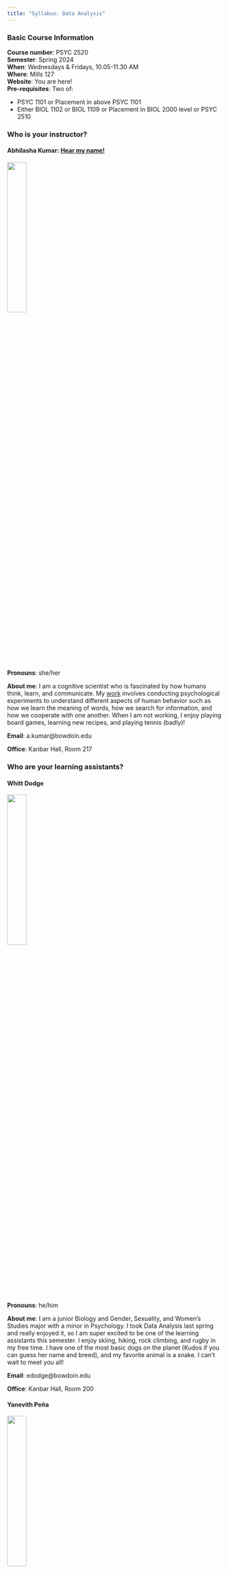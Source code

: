 ```yaml
---
title: "Syllabus: Data Analysis"
---
```


### Basic Course Information

**Course number**: PSYC 2520<br>
**Semester**: Spring 2024 </u><br>
**When**: Wednesdays & Fridays, 10.05-11.30 AM<br>
**Where**: Mills 127 <br>
**Website**: You are here!<br>
**Pre-requisites**: Two of: <br>

- PSYC 1101 or Placement in above PSYC 1101
- Either BIOL 1102 or BIOL 1109 or Placement in BIOL 2000 level or PSYC 2510

### Who is your instructor?
#### **Abhilasha Kumar**: <a href="https://www.name-coach.com/abhilasha-kumar" target="_blank">Hear my name!</a><br>
<img width = "30%" height = "auto" src = "../../images/kumar.png"><br>

**Pronouns**: she/her

**About me**: I am a cognitive scientist who is fascinated by how humans think, learn, and communicate. My [work](https://thelexiconlab.github.io/research/) involves conducting psychological experiments to understand different aspects of human behavior such as how we learn the meaning of words, how we search for information, and how we cooperate with one another. When I am not working, I enjoy playing board games, learning new recipes, and playing tennis (badly)! <br>

**Email**: a.kumar\@bowdoin.edu

**Office**: Kanbar Hall, Room 217

### Who are your learning assistants?
#### **Whitt Dodge**
<img width = "30%" height = "auto" src = "../../images/whitt.jpg"><br>

**Pronouns**: he/him

**About me**: I am a junior Biology and Gender, Sexuality, and Women’s Studies major with a minor in Psychology. I took Data Analysis last spring and really enjoyed it, so I am super excited to be one of the learning assistants this semester. I enjoy skiing, hiking, rock climbing, and rugby in my free time. I have one of the most basic dogs on the planet (Kudos if you can guess her name and breed), and my favorite animal is a snake. I can’t wait to meet you all!  <br>

**Email**: edodge\@bowdoin.edu

**Office**: Kanbar Hall, Room 200

#### **Yanevith Peña**
<img width = "30%" height = "auto" src = "../../images/yanevith.jpg"><br>

**Pronouns**: she/her

**About me**: Hi everyone! I am an international student from Venezuela, neuroscience/education major. I took this course last spring and really enjoyed it! Last fall, I was abroad at the University of Edinburgh where I continued to learn more about data analysis and ethics in scientific research. Outside of school, I love to bake, crochet/knit, sew, and the outdoors. I am really excited to be one of your LAs and to meet you all during class and LA hours, please come say hi! [Picture above of me hiking Edinburgh’s resident ancient volcano]<br>

**Email**: ypena2\@bowdoin.edu

**Office**: Kanbar Hall, Room 200

### Student/Office Hours 

**Abhilasha's office hours (Kanbar 217)**: <br>

- In-person: Wednesdays, 2 pm - 4 pm
- Virtual: Thursdays, 2 pm - 4 pm

**Whitt's office hours (Kanbar 200)**<br>

- Mondays, 7 pm - 8.30 pm

**Yanevith's office hours (Kanbar 200)**<br>

- Sundays, 3.30 pm - 5 pm


You are **strongly encouraged** to drop-in during student/office hours - this is time specifically dedicated to **you** and any thoughts, questions, or concerns you may wish to share with us. If the designated hours don't work for you, please email us to find a different time.

### What is this course about?

We live in what has been called the "golden age of data" (Poldrack, 2019), where professionals from all walks of life have access to and are sharing data freely, including but not limited to government officials, policymakers, scientists, and engineers. We see charts, numbers, and scientific "facts" all around us, and it is imperative that we are equipped with the skill set to interpret this information in a logical and useful manner. Statistics is a toolkit that enables us to understand and describe the complex world we live in, while also empowering us with skills that allow us to test questions and claims about the world. 

This course is an introduction to the statistical procedures commonly used by *psychologists* to describe, analyze, and interpret data. You will acquire skills to empirically test questions and claims about human behavior and mental processes. You will learn the types of inferences and conclusions that can (and cannot) be drawn from various scientific research procedures. As such, this course provides a conceptual and mathematical understanding of common statistical procedures. 

This course counts towards Bowdoin's  [MCSR](https://bowdoin-public.courseleaf.com/curriculum/#distributions) distribution requirement.

### Why take this course? a.k.a. learning goals

My hope as an instructor is to **empower** you with an analytical toolkit that will not only prepare you for other psychology courses you may take in your academic career, but also apply to other areas of your life. At the end of this course, you will be able to: <br>

1. <span style="color:#E7AC10">Understand</span> data, uncertainty, and the logic behind statistical thinking [Department Goal #5]
2. <span style="color:#508AB0">Evaluate</span> scientific and non-scientific work by applying a statistical toolkit to specific claims and questions [Department Goal #4]
3. <span style="color:#1CB447">Communicate</span> through numbers, graphs, and scientific writing [Department Goal #7]

### Course textbook

- Gravetter, F. J., & Wallnau, L. B. (2017). Statistics for the Behavioral Sciences (10th ed.). Belmont, CA: Thomson Wadsworth. 

**Please make sure you obtain the 10th edition as the problem sets come from the textbook and they vary from one edition to another.**
	
You will also need a calculator for weekly quizzes, problem sets, and exams.

All other course materials (e.g., slides, data, etc.) will be available in a timely fashion on this course website and/or posted on Canvas. 

### Weekly module structure

There are 15.5 total weeks in this course.This is an **in-person** class.

Weekly learning modules include three components to encourage engagement with the data and statistics in different ways.

**PREP**: Most modules have assigned readings from the course textbook. Student are expected to complete the assigned material **before** classes where the material is discussed. 

**TRY**: At the end of each week, there will be a short online quiz where students will be expected to answer questions about the content covered during the week. These quizzes are meant to help you keep track of your progress and will count towards your final grade.

**APPLY**: Every couple weeks, you will also have a problem set due. These problem sets will help you build on the skills you learn in class and review through the quiz, and apply them to new data. There are some [in-built options](#problem-sets) regarding these problem sets that are discussed in detail below.


## Course Schedule

```r
#library(data.table)
library(readxl)
Lectures <- read_excel("data_2024_schedule.xlsx", sheet = 1, col_names = TRUE, col_types = NULL, na = "", skip = 0)
Lectures$Week <- as.character(Lectures$Week)
Lectures[is.na(Lectures)] <- " "
knitr::kable(Lectures)

```

## Grading

The grading scale for this class is as follows:

| Letter grade | Points       |
|:-------------|:------------|
| A            | 95 - 100+    |
| A-           | 90 - 94.99  |
| B+           | 87 - 89.99  |
| B            | 83 - 86.99 |
| B-           | 80 - 82.99    |
| C+           | 77 - 79.99 |
| C            | 73 - 77.99    |
| C-           | 70 - 72.99   |
| D            | 60 - 69.99 |
| F            | fewer than 60%     |

Grades will be determined based on the following rubric, which is based on emphasizing our [three learning goals](#why-take-this-course-a.k.a.-learning-goals).

There are multiple ways for students to engage with class and course materials and achieve their desired grade. Students are encouraged to choose the assignments that work best for them. Course assessments that occur throughout the semester are designed to help students set and achieve their own goals for engaging in course content.

### Points

| Component        | Points  | 
|:------------------|:-------| 
| [Weekly quizzes](#weekly-quizzes) |     10  | 
| [Problem sets](#problem-sets) |     35  | 
| [Exam: Midterm 1](#exams)      |      15  | 
| [Exam: Midterm 2](#exams)     |       15 | 
| [Exam: Final](#exams)      |      20  | 
| [Class participation](#class-participation)      |      5  | 
| [Extra credit](#extra-credit) | 5 |  
|           Total        |   105     |     |


Please note that all assignments **must** be submitted before the due date each week (details on Canvas) to count towards the final grade - late submissions will NOT be accepted (unless you are using a flex day, see [late work policy](#late-work-policy)).


### Weekly Quizzes

At the end of each weekly module, there will be a Canvas quiz that covers the content discussed in class through multiple-choice or true-false questions. Quizzes will test your conceptual understanding of the material each week.

Overall, these quizzes contribute 10 TOTAL points towards your final grade, but each quiz will be individually graded for 10 points and then all quizzes will be scaled to total up to 10 points at the end of the semester.

### Problem Sets

Problem sets are an additional mechanism for you to practice and accumulate points over the course of the semester. Most problem sets will come from the course textbook and will involve solving small problems that will resemble the kinds of questions you may see on the exams in the course. These problem sets will test your ability to work with datasets and conduct simple statistical analyses via Google Sheets. You are encouraged to look over the [video tutorials](videos.html#tutorial-library) on the course website so that you get comfortable with using Google Sheets and using simple formulas within that platform. 

Each problem set is worth 5 points and there will be 7 problem sets throughout the semester. Problem sets will be due roughly every week and will contain 10-15 questions that will require you to do basic calculations and/or analyses. They may also contain some short answer questions. Please refer to Canvas for exact deadlines.

All submissions must be made through Canvas. Please make sure to carefully review the [instructions on the submission format](videos.html#submitting-assignments) for these problem sets. 

Some students find it useful to consistently practice problem solving throughout the semester, whereas others are more comfortable with sporadic assessments. You will have the option to choose between two possibilities:

- **Option 1**: You may complete (and grade) all problem sets. If you choose this option: 
  - You must submit an initial attempt by the deadline for the specific problem set. This initial attempt is worth 2.5 points and will be graded as whether or not you have attempted at least 75% of the problems. An "attempt" only counts if you have genuinely tried to solve the problem and demonstrated your work.
  - Once you receive your initial attempt back and the solution set has been released (by Wednesday), to gain the remaining 2.5 points, you must grade your initial attempt and re-attempt the problems by the resubmission deadline. If you submit a corrected version (that includes ALL corrected problems), you will receive the additional 2.5 points for that problem set. Please follow the template on Canvas to submit corrections and explanations. 
- **Option 2**: You may choose to forego the problem sets and add these points to your exams. Specifically, there will be three deadlines to drop out of doing the problem sets:
  - Deadline 1: At the beginning of the course
  - Deadline 2: After the first midterm
  - Deadline 3: After the second midterm
  
If you chose to opt out of problem sets, those points will be re-distributed to the exam points for that portion of the semester (e.g., if you opt out at the beginning of the semester, the points for those problem sets are re-allocated to Midterm 1). You must opt out of Option 1 (or back into Option 1) by sending an email so that we both have a record of your decision. Due dates for opting in and out are on the Course Calendar and Canvas. These are hard deadlines. You are strongly encouraged to opt for Option 1 at least through the second midterm. At that point, you may consider opting out. I am happy to meet with anyone who wants to talk about which approach would be best for them.

### Exams

The two midterm exams are not cumulative. Each exam is divided into two parts: a **conceptual** in-person part and a **computational** take-home part. 
- The **conceptual** in-person part includes multiple choice questions, definitions, matching items, and short answer questions. It will be given during our Friday class time. You may use a Help Sheet. The Help Sheet includes both sides of a single, 8 1/2 X 11 sheet of paper.
- The **computational** take-home part contains computational (problem-set like) questions; you will analyze various sets of data using the statistical techniques you have learned in the course. All take-homes are open-book but not open-person. That is, you can use our course materials, but you cannot collaborate with other students or ask anyone other than me for help. You cannot ask the Learning Assistants for help of any sort on the quizzes.

### Class participation

Students are encouraged to participate during class by responding to and reflecting on the course content, as well as engaging with other students via activities and group work. Additionally, there will be an opportunity to participate in a discussion board throughout the semester.

Overall, here is a breakdown of how class participation will be assessed:

| Component        | Points |    
|:------------------|-------:|
| In-class participation and/or attending office hours |     2.5 |
| Discussion board participation     |      2.5 |
|             Total      |     5   |    

In-class participation will be assessed based on how engaged you are in or outside class - I will be looking for engagement via participating in in-class activities, asking questions, volunteering answers, attending my or LA's office hours etc. on an *overall* basis. 

There will be a Canvas discussion board (Data Around Us) that will remain active all semester. You will post about data and statistics you see in the world around you. The goal is to notice how data are presented and interpreted in different non-academic contexts. There are two ways to participate in the discussion board:

- You can make a discussion post by taking a screenshot of a graph or statistical claim you see in any non-academic source/media (e.g., news articles, media analysis, books, etc.), and commenting on (1) whether you like/dislike the graph and/or analysis, and (2) what kind of graph/statistical test is being discussed, and (3) any questions that came to mind based on the graph/claim. 

- You may also respond to someone else's discussion post by commenting on (1) whether you like/dislike the graph and/or analysis, (2) whether you agree or disagree with the original poster's assessment about the type of graph/statistical test being discussed, and (3) any questions that came to mind based on the graph/claim.

Participation in the discussion board will be assessed in the following manner: 

- Posting at least 5 times during the semester will earn you the full 2.5 points. Each individual post is worth 0.5 points. 
- The two students who are most active in this discussion board (above and beyond the 5 required posts) will receive 1 extra credit point each (see [extra credit](#extra-credit)).


### Extra credit

There will be some opportunities to earn extra credit during the semester. These opportunities are described below:

1. <u>Complete class surveys (2 points) </u>: There will be 4 surveys during the semester to gather your reflections and suggestions to improve the course. With the exception of the pre-class survey, all other surveys will be anonymous, and you will be able to earn 0.5 point for each survey you complete. 

2. <u> Win Data Detective (1 point)</u>: At different points in the semester, there will be opportunities to find instances of statistics being used in the world around us, and assessing the quality of these statistics via a Canvas discusson board. The two students who are most active and incisive in this discussion board will receive 1 extra credit point each.  

3. <u> Win Memer of the Semester (1 point) </u>: Each week, you will have the opportunity to submit a meme via Canvas, that reflects your experience with the course content of that week. Memes should be *original*, i.e., they should be course-specific and something you have created yourself and not simply found on the internet, although you are allowed to use common images/tropes from popular memes as a starting point. Memes also need to have a specific format, with the title of the learning module at the top of the meme (see Canvas). All memes will be gathered and sent to the class anonymously at the end of the semester for a survey, and the student(s) with the average highest score and the best scoring meme will both receive 1 additional point. **Note**: A student can only receive a maximum of 1 point through this mechanism, even if the same student has the highest average score in the context *and* the best scoring meme.

## Course Policies

### Academic honesty and plagiarism

We, as a class, will abide by the Bowdoin College Academic Honor Code. While you are encouraged to discuss ideas and thoughts with your classmates, plagiarism in any form will be subject to grade reductions and disciplinary action. Specifically, you are permitted to make use of online resources and/or search platforms. However, directly copying or adapting written material and/or your classmates' answers or ideas will be considered plagiarism. This policy applies to both individual and group assignments. 

Please refer to [this](https://www.bowdoin.edu/dean-of-students/conduct-review-board/academic-honesty-and-plagiarism/index.html) page for a list of resources related to plagiarism and other academic integrity issues. [Here](https://myerslab.uconn.edu/wp-content/uploads/sites/291/2022/05/Plagiarism-Infographic.pdf) is another helpful infographic about plagiarism that you are encouraged to go over.


### Use of generative artificial intelligence tools

**Acknowledgement**: This policy about generative AI was generated using the [Generative AI Syllabus Statement Tool provided by Seaver College](https://courses.pepperdine.edu/access/content/user/cheard/Twine/Generative_AI_Syllabus_Statement.html)

Generative artificial intelligence tools — software that creates new text, images, computer code, audio, video, and other content—have become widely available. Well-known examples include ChatGPT/Bard for text and DALL-E for images. This policy governs all such tools, including those released during our semester together. You may use generative AI tools for work in this course to help with idea generation, understanding code, literature review, drafting, and other such academic work. If you do use generative AI tools on assignments in this class, you must properly document and credit the tools themselves. Cite the tool you used, following the pattern for computer software provided by the [American Psychological Association (APA)](https://apastyle.apa.org/blog/how-to-cite-chatgpt) guide. If you choose to use generative AI tools, please remember that they are typically trained on limited datasets that may be out of date. Additionally, generative AI datasets are trained on pre-existing material, including copyrighted material; therefore, relying on a generative AI tool may result in plagiarism or copyright violations. Finally, keep in mind that the goal of generative AI tools is to produce content that seems to have been produced by a human, not to produce accurate or reliable content; therefore, relying on a generative AI tool may result in your submission of inaccurate content. It is your responsibility as a scholar — NOT the tool’s — to assure the quality, integrity, and accuracy of work you submit in any college course. Although you have wide latitude to determine how you use generative AI tools in this course, you must be wary of unintentional plagiarism or fabrication of data. Please act with integrity, for the sake of both your personal character and your academic record.

### Electronic devices

Most of our class time will be spent in active learning and in-person/online activities that require the use of technology. Therefore, **please bring a Macbook and iPad to class**. Some students find it helpful to examine data on their Mac and use their iPad for looking at slides, so please consider bringing both devices to class. 

Please make sure that your devices are fully charged when you arrive to class. In order to minimize distractions, please close or exit out of all other programs except those needed during class, and [put your Mac/iPad on "work" mode](https://support.apple.com/guide/mac-help/set-up-a-focus-to-stay-on-task-mchl613dc43f/mac). All class time should be devoted to working on in-class activities and group projects. 

### Attendance: How many classes can you miss? 
It not only benefits your learning, but benefits all of our learning to be present together in the same space. Class time is designed to take advantage of our presence together. 

Attendance will not count towards your grade. If you miss class, it is entirely your responsibility to make sure you get notes and keep track of the material. I will be happy to meet to answer questions about the content, but will not redo/review the material outside of class time. You may also make use of LA’s office hours to ask questions about the material.

**Note: If you are sick, please stay home**. 

### Late Work Policy

Sometimes, life doesn't go as planned and you have way too much going on to turn things in on time. That is **OKAY**! This course has the following policies for late work:

1. Each student has **5 "flex" days** that they can use at their discretion throughout the semester. You can use all 5 days at once for a single assignment and turn in one assignment 5 days late (with no questions asked), OR you can spread the love across different assignments. 
2. Flex days can be used for quizzes and problem sets unless otherwise stated in class.
3. If you need to turn in work late and do not have any flex days left, I will consider extensions based on legitimate reasons, which ONLY include verified illnesses and/or family emergencies. In these cases, you are encouraged to reach out to me at least 24 hours **in advance** of the due date.   
4. Work that is handed in late beyond the flex days or without an **approved** extension will automatically be graded on 70% of the original points.
5. Using ONE flex day means you get a 24-hour extension. Please note that this is a strict extension and any work that is handed in beyond 24 hours after a flex day was requested will either need to use an additional flex day or will be graded on 70% of the original points.
6. To request a flex day, you can send me an email within the 24-hour extension window, or simply leave a comment on your submitted assignment on Canvas. 

### Inclusion
I will do my very best to ensure that students from all backgrounds and perspectives receive equitable access and opportunity in this course, that students' learning needs be addressed both in and out of class, and that the diversity students bring to this class is viewed as a resource, strength, and benefit. I hope to employ materials and engage in activities and dialogue that are respectful of different aspects of your identity. 

### Religious Holidays
No student is required to take an examination or fulfill other scheduled course requirements on recognized religious holidays. Students are expected to declare their intention to observe these holidays at the beginning of the semester. 

### Accommodations
Students with documented Bowdoin-granted accommodations have a right to have these met. I encourage you to see me in the **first 2 weeks of class** to discuss how your accommodations may support your learning process in this course. I highly encourage all students to meet with me in the first few weeks of class to discuss your learning preferences, challenges you may face learning this semester, and how we can create an effective learning experience for you. If you are interested in learning more about accommodations please see Lesley Levy in the Office of Student Accessibility or visit [Bowdoin's website on accessibility-related policies and resources](https://www.bowdoin.edu/accessibility/).

### Counseling Resources
As a student, you may experience a range of issues that can cause barriers to learning, such as strained relationships, increased anxiety, alcohol/drug problems, feeling down, difficulty concentrating and/or lack of motivation. These mental health concerns or stressful events may lead to diminished academic performance or reduced ability to participate in daily activities. Bowdoin College is committed to advancing the mental health and well-being of its students. If you or someone you know is feeling overwhelmed, depressed, and/or in need of support, services are available. You can learn more about the broad range of confidential mental health services available on campus at [this](https://www.bowdoin.edu/counseling/) link. The [Dean of Students Office](https://www.bowdoin.edu/dean-of-students/index.html) is also a resource for students facing personal and academic challenges. I encourage you to reach out to the amazing people in the dean’s office for a meeting anytime. 

### Learning Resources

The [Baldwin Center for Learning and Teaching](https://www.bowdoin.edu/baldwin-center) offers peer-to-peer resources including mentors, Q-Tutors, and Writing Assistants. If you or your family are multilingual, you may also take advantage of Lisa Flanagan to work on writing and speaking assignments and projects. Tina Chong is available as an Academic Coach to work with you on goal setting, managing time, study habits and other strategies to support academic success. You are encouraged to [make an appointment](https://www.bowdoin.edu/baldwin-center/make-an-appointment/) and learn more about how the Center can support your learning.

### Other resources

If you are on a budget or would benefit from financial assistance of any kind at any point in the semester, I encourage you to contact your Dean and explore the [Supplemental and Emergency Funding website](https://www.bowdoin.edu/dean-of-students/resources/emergency-funding/index.html). The Office of the Dean of Students has grant and loan funds available to remove financial barriers so that students can more fully access the Bowdoin experience or to assist students with unexpected financial needs.

### Mandated Reporter
As a faculty member, I am considered a **Responsible Employee**, per the Student Sexual Misconduct and Gender Based Violence Policy. As a Responsible Employee I am required to report disclosures of sexual misconduct, dating violence, stalking, and/or sexual and gender-based harassment to Bowdoin's Title IX Coordinator, Kate O'Grady. My reporting does NOT mean that any actions will be taken beyond Kate reaching out to you and trying to schedule a time to talk to see what assistance you might need to be successful as a student here at Bowdoin. For more information please check out [Bowdoin's Title IX page](http://www.bowdoin.edu/title-ix).
